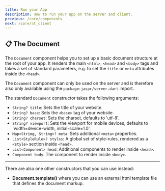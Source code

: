 ```yaml
---
title: Run your App
description: How to run your app on the server and client.
previous: /core/components
next: /core/at_client
---
```


## 📋 The Document

The `Document` component helps you to set up a basic document structure at the root of your app.
It renders the main `<html>`, `<head>` and `<body>` tags and takes a set of standard parameters, 
e.g. to set the `title` or `meta` attributes inside the `<head>`.

The `Document` component can only be used on the server and is therefore also only available using the
`package:jaspr/server.dart` import.

The standard `Document` constructor takes the following arguments:

- `String? title`: Sets the title of your website.
- `String? base`: Sets the `<base>` tag of your website.
- `String? charset`: Sets the charset, defaults to 'utf-8'.
- `String? viewport`: Sets the viewport for mobile devices, defaults to 'width=device-width, initial-scale=1.0'.
- `Map<String, String>? meta`: Sets additional `<meta>` properties.
- `List<StyleRule>? styles`: A global set of style-rules, rendered as a `<style>` section inside `<head>`.
- `List<Component> head`: Additional components to render inside `<head>`.
- `Component body`: The component to render inside `<body>`.

---

There are also one other constructors that you can use instead:

- **Document.template()** where you can use an external html template file that defines the document markup.
